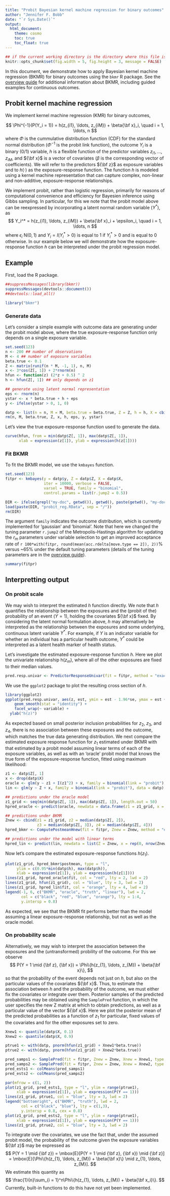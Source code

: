 ```yaml
---
title: "Probit Bayesian kernel machine regression for binary outcomes"
author: "Jennifer F. Bobb"
date: "`r Sys.Date()`"
output: 
  html_document:
    theme: cosmo
    toc: true
    toc_float: true
---
```


```r
## if the current working directory is the directory where this file is located rather than the project directory, set the working directory to the project directory
knitr::opts_chunk$set(fig.width = 5, fig.height = 3, message = FALSE)
```

In this document, we demonstrate how to apply Bayesian kernel machine regression (BKMR) for binary outcomes using the `bkmr` R package. See the [overview guide](https://jenfb.github.io/bkmr/overview.html) for additional information about BKMR, including guided examples for continuous outcomes.

## Probit kernel machine regression

We implement kernel machine regression (KMR) for binary outcomes,  

$$
\Phi^{-1}(P(Y_i = 1)) = h(z_{i1}, \ldots, z_{iM}) + \beta{\bf x}_i, \quad i = 1, \ldots, n
$$
where $\Phi$ is the cummulative distribution function (CDF) for the standard normal distribution ($\Phi^{-1}$ is the probit link function), the outcome $Y_i$ is a binary (0/1) variable, $h$ is a flexible function of the predictor variables $z_{i1}, \ldots, z_{iM}$, and ${\bf x}$ is a vector of covariates ($\beta$ is the corresponding vector of coefficients). We will refer to the predictors ${\bf z}$ as exposure variables and to $h(\cdot)$ as the exposure-response function. The function $h$ is modeled using a kernel machine representation that can capture complex, non-linear and non-additive, exposure-response relationships.

We implement probit, rather than logistic regression, primarily for reasons of computational convenience and efficiency for Bayesien inference using Gibbs sampling. In particular, for this we note that the probit  model above can be reexpressed by incorporating a latent normal random variable ($Y^*$), as 
$$
Y_i^* = h(z_{i1}, \ldots, z_{iM}) + \beta{\bf x}_i + \epsilon_i, \quad i = 1, \ldots, n
$$
where $\epsilon_i ~ \mbox{N}(0,1)$ and $Y_i = I(Y_i^* > 0)$ is equal to 1 if $Y_i^* > 0$ and is equal to 0 otherwise. In our example below we will demonstrate how the exposure-response function $h$ can be interpreted under the probit regression model.

## Example

First, load the R package.
```r
##suppressMessages(library(bkmr))
suppressMessages(devtools::document())
##devtools::load_all()
```
```r
library("bkmr")
```

### Generate data

Let's consider a simple example with outcome data are generating under the probit model above, where the true exposure-response function only depends on a single exposure variable. 

```r
set.seed(123)
n <- 200 ## number of observations
M <- 4 ## number of exposure variables
beta.true <- 0.1
Z <- matrix(runif(n * M, -1, 1), n, M)
x <- 3*cos(Z[, 1]) + 2*rnorm(n)
hfun <- function(z) (2*z + 0.5) ^ 2
h <- hfun(Z[, 1]) ## only depends on z1

## generate using latent normal representation
eps <- rnorm(n)
ystar <- x * beta.true + h + eps
y <- ifelse(ystar > 0, 1, 0)

datp <- list(n = n, M = M, beta.true = beta.true, Z = Z, h = h, X = cbind(x), y = y, eps = eps, ystar = ystar)
rm(n, M, beta.true, Z, x, h, eps, y, ystar)
```

Let's view the true exposure-response function used to generate the data.
```r
curve(hfun, from = min(datp$Z[, 1]), max(datp$Z[, 1]),
      xlab = expression(z[1]), ylab = expression(h(z[1])))
```

### Fit BKMR 

To fit the BKMR model, we use the `kmbayes` function. 
```r
set.seed(123)
fitpr <- kmbayes(y = datp$y, Z = datp$Z, X = datp$X, 
                 iter = 10000, verbose = FALSE, 
                 varsel = TRUE, family = "binomial",
                 control.params = list(r.jump2 = 0.5))
```
```r
DIR <- ifelse(grepl("my-doc", getwd()), getwd(), paste(getwd(), "my-doc", sep = "/"))
load(paste(DIR, "probit_reg.RData", sep = "/"))
rm(DIR)
```
The argument `family` indicates the outcome distribution, which is currently implemented for 'gaussian' and 'binomial'. Note that here we changed the tuning parameter `r.jump2` of the Metropolis-Hastings algorithm for updating the $r_m$ parameters under variable selection to get an improved acceptance rate of `r 100*with(fitpr, round(mean(acc.rdelta[move.type == 2]), 2))`% versus ~65% under the default tuning parameters (details of the tuning parameters are in the [overview guide](https://jenfb.github.io/bkmr/overview.html)).

```r
summary(fitpr)
```

## Interpretting output

### On probit scale

We may wish to interpret the estimated $h$ function directly. We note that $h$ quantifies the relationship between the exposures and the (probit of the) probability of an event ($Y = 1$), holding the covariates ${\bf x}$ fixed. By considering the latent normal formulation above, $h$ may alternatively be interpreted as the relationship between the exposures and some underlying, continuous latent variable $Y^*$. For example, if $Y$ is an indicator variable for whether an individual has a particular health outcome, $Y^*$ could be interpreted as a latent health marker of health status.

Let's investigate the estimated exposure-response function $h$. Here we plot the univariate relationship h($z_m$), where all of the other exposures are fixed to their median values.

```r
pred.resp.univar <- PredictorResponseUnivar(fit = fitpr, method = "exact")
```
We use the `ggplot2` package to plot the resulting cross section of $h$.
```r
library(ggplot2)
ggplot(pred.resp.univar, aes(z, est, ymin = est - 1.96*se, ymax = est + 1.96*se)) + 
    geom_smooth(stat = "identity") + 
    facet_wrap(~ variable) +
  ylab("h(z)")
```

As expected based on small posterior inclusion probabilities for $z_2$, $z_3$, and $z_4$, there is no association between these exposures and the outcome, which matches the true data generating distribution. We next compare the estimated exposure response function for $z_1$ estimated under BKMR with that estimated by a probit model assuming linear terms of each of the exposure variables, as well as with an 'oracle' probit model that knows the true form of the exposure-response function, fitted using maximum likelihood:

```r
z1 <- datp$Z[, 1]
x <- drop(datp$X)
oracle <- glm(y ~ z1 + I(z1^2) + x, family = binomial(link = "probit"), data = datp)
lin <- glm(y ~ Z + x, family = binomial(link = "probit"), data = datp)

## predictions under the oracle model
z1_grid <- seq(min(datp$Z[, 1]), max(datp$Z[, 1]), length.out = 50)
hpred_oracle <- predict(oracle, newdata = data.frame(z1 = z1_grid, x = 0), se.fit = TRUE)

## predictions under BKMR
Znew <- cbind(z1 = z1_grid, z2 = median(datp$Z[, 2]), 
              z3 = median(datp$Z[, 3]), z4 = median(datp$Z[, 4]))
hpred_bkmr <- ComputePostmeanHnew(fit = fitpr, Znew = Znew, method = "exact")

## predictions under the model with linear terms
hpred_lin <- predict(lin, newdata = list(Z = Znew, x = rep(0, nrow(Znew))), se.fit = TRUE)
```

Now let's compare the estimated exposure-response functions $h(z_1)$.
```r
plot(z1_grid, hpred_bkmr$postmean, type = "l", 
     ylim = c(0.95*min(datp$h), max(datp$h)), 
     xlab = expression(z[1]), ylab = expression(h(z[1])))
lines(z1_grid, hpred_oracle$fit, col = "red", lty = 2, lwd = 2)
lines(z1_grid, hfun(z1_grid), col = "blue", lty = 3, lwd = 2)
lines(z1_grid, hpred_lin$fit, col = "orange", lty = 4, lwd = 2)
legend(-1, 6, c("BKMR", "oracle", "truth", "linear"), lwd = 2, 
       col = c("black", "red", "blue", "orange"), lty = 1:4, 
       y.intersp = 0.8)
```

As expected, we see that the BKMR fit performs better than the model assuming a linear exposure-response relationship, but not as well as the oracle model. 

### On probability scale

Alternatively, we may wish to interpret the association between the exposures and the (untransformed) probility of the outcome. For this we observe 
$$
P(Y = 1 \mid {\bf z}, {\bf x}) = \Phi\{h(z_{1}, \ldots, z_{M}) + \beta{\bf x}\},
$$
so that the probability of the event depends not just on $h$, but also on the particular values of the covariates ${\bf x}$. Thus, to estimate the association between $h$ and the probability of the outcome, we must either fix the covariates or integrate over them. Posterior samples of the predicted probabilities may be obtained using the `SamplePred` function, in which the user specifies the new Z matrix at which to obtain predictions, as well as a particular value of the vector ${\bf x}$. Here we plot the posterior mean of the predicted probabilities as a function of $z_1$ for particular, fixed values of the covariates and for the other exposures set to zero.

```r
Xnew1 <- quantile(datp$X, 0.1)
Xnew2 <- quantile(datp$X, 0.9)

ptrue1 <- with(datp, pnorm(hfun(z1_grid) + Xnew1*beta.true))
ptrue2 <- with(datp, pnorm(hfun(z1_grid) + Xnew2*beta.true))

pred_samps1 <- SamplePred(fit = fitpr, Znew = Znew, Xnew = Xnew1, type = "response")
pred_samps2 <- SamplePred(fit = fitpr, Znew = Znew, Xnew = Xnew2, type = "response")
pred_ests1 <- colMeans(pred_samps1)
pred_ests2 <- colMeans(pred_samps2)

par(mfrow = c(1, 2))
plot(z1_grid, pred_ests1, type = "l", ylim = range(ptrue1),
     xlab = expression(z[1]), ylab = expression(P(Y == 1)))
lines(z1_grid, ptrue1, col = "blue", lty = 3, lwd = 2)
legend("bottomright", c("BKMR", "truth"), lwd = 2, 
       col = c("black", "blue"), lty = c(1,3), 
       y.intersp = 0.8, cex = 0.8)
plot(z1_grid, pred_ests2, type = "l", ylim = range(ptrue1),
     xlab = expression(z[1]), ylab = expression(P(Y == 1)))
lines(z1_grid, ptrue2, col = "blue", lty = 3, lwd = 2)
```


To integrate over the covariates, we use the fact that, under the assumed probit model, the probability of the outcome given the exposure variables ${\bf z}$ may be expressed as
$$
P(Y = 1 \mid {\bf z})
= \mbox{E}[P(Y = 1 \mid {\bf z}, {\bf x}) \mid {\bf z}]
= \mbox{E}[\Phi\{h(z_{1}, \ldots, z_{M}) + \beta{\bf x}\} \mid z_{1}, \ldots, z_{M}].
$$
We estimate this quantity as 
$$
\frac{1}{n}\sum_{i = 1}^n\Phi\{h(z_{1}, \ldots, z_{M}) + \beta{\bf x_i}\}.
$$
Currently, built-in functions to do this have not yet been implemented.






















